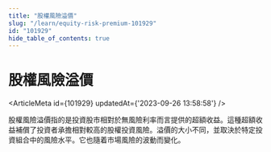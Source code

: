 ```yaml
---
title: "股權風險溢價"
slug: "/learn/equity-risk-premium-101929"
id: "101929"
hide_table_of_contents: true
---
```



# 股權風險溢價

<ArticleMeta id={101929} updatedAt={'2023-09-26 13:58:58'} />
<div className='border-solid border-b border-t-0 my-4 border-[var(--ifm-color-gray-300)]' />

股權風險溢價指的是投資股市相對於無風險利率而言提供的超額收益。這種超額收益補償了投資者承擔相對較高的股權投資風險。溢價的大小不同，並取決於特定投資組合中的風險水平。它也隨着市場風險的波動而變化。

